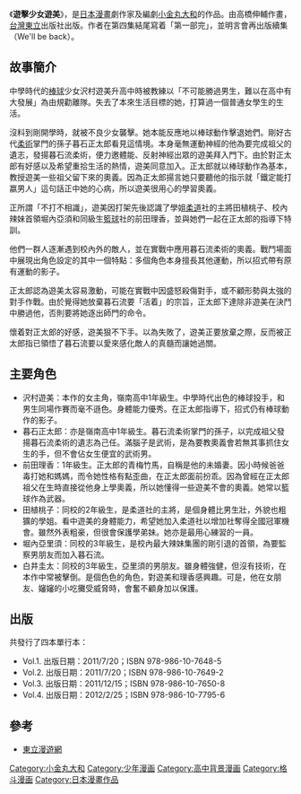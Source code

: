 {{refimprove|time=2014-07-16T15:55:37+00:00}}
{{Infobox animanga/Headerofja
|title= 遊擊少女遊美 
|genre= [[格斗|格斗]]、[[校園漫畫|校園漫畫]]、[[少年漫画|少年漫画]]、[[熱血漫畫|熱血漫畫]]
}}

{{Infobox animanga/Manga
|標題= {{lang|ja|遊擊少女遊美}}
|作者= [[小金丸大和|小金丸大和]]
|出版社= {{flagicon|Japan}} [[株式会社講談社|株式会社講談社]] <br />{{flagicon|Taiwan}} [[東立出版社|東立出版社]]
}}

{{Infobox animanga/Footerofja}}
{{漫画}}
《'''遊擊少女遊美'''》，是[[日本|日本]][[漫畫|漫畫]]劇作家及編劇[[小金丸大和|小金丸大和]]的作品。由高橋伸輔作畫，[[台灣東立|台灣東立]]出版社出版。作者在第四集結尾寫着「第一部完」，並明言會再出版續集（We'll be back）。

== 故事簡介 ==
中學時代的[[棒球|棒球]]少女沢村遊美升高中時被教練以「不可能勝過男生，難以在高中有大發展」為由規勸離隊。失去了本來生活目標的她，打算過一個普通女學生的生活。

沒料到剛開學時，就被不良少女襲擊。她本能反應地以棒球動作擊退她們。剛好古代[[柔術|柔術]]掌門的孫子暮石正太郎看見這情境。本身毫無運動神經的他為要完成祖父的遺志，發揚暮石流柔術，便力邀體能、反射神經出眾的遊美拜入門下。由於對正太郎有好感以及希望重拾生活的熱情，遊美同意加入。正太郎就以棒球動作為基本，教授遊美一些祖父留下來的奧義。因為正太郎揚言她只要聽他的指示就「鐵定能打嬴男人」這句話正中她的心病，所以遊美很用心的學習奧義。

正所謂「不打不相識」，遊美因打架先後認識了學姐[[柔道|柔道]]社的主將田植桃子、校內辣妹首領堀內亞須和同級生[[籃球|籃球]]社的前田理香，並與她們一起在正太郎的指導下特訓。

他們一群人逐漸遇到校內外的敵人，並在實戰中應用暮石流柔術的奧義。戰鬥場面中展現出角色設定的其中一個特點：多個角色本身擅長其他運動，所以招式帶有原有運動的影子。

正太郎認為遊美太容易激動，可能在實戰中因盛怒殺傷對手，或不顧形勢與太強的對手作戰。由於覺得她放棄暮石流要「活着」的宗旨，正太郎下達除非遊美在決鬥中勝過他，否則要將她逐出師門的命令。

懷着對正太郎的好感，遊美狠不下手。以為失敗了，遊美正要放棄之際，反而被正太郎指已領悟了暮石流要以愛來感化敵人的真髓而讓她過關。

== 主要角色 ==
* 沢村遊美：本作的女主角，嶺南高中1年級生。中學時代出色的棒球投手，和男生同場作賽而毫不遜色。身體能力優秀。在正太郎指導下，招式仍有棒球動作的影子。
* 暮石正太郎：亦是嶺南高中1年級生。暮石流柔術掌門的孫子，以完成祖父發揚暮石流柔術的遺志為己任。滿腦子是武術，是為要教奧義會若無其事抓住女生的手，但不會佔女生便宜的武術男。
* 前田理香：1年級生。正太郎的青梅竹馬，自稱是他的未婚妻。因小時候爸爸毒打她和媽媽，而令她性格有點歪曲，在正太郎面前扮乖。因為曾經在正太郎祖父在生時直接從他身上學奧義，所以她懂得一些遊美不會的奧義。她常以籃球作為武器。
* 田植桃子：同校的2年級生，是柔道社的主將，是個身體比男生壯，外貌也粗獷的學姐。看中遊美的身體能力，希望她加入柔道社以增加社奪得全國冠軍機會。雖然外表粗豪，但很會保護學弟妹。她亦是最用心練習的一員。
* 堀內亞里須：同校的3年級生，是校內最大辣妹集團的剛引退的首領，為要監察男朋友而加入暮石流。
* 白井圭太：同校的3年級生，亞里須的男朋友。雖身體強健，但沒有技術，在本作中常被擊倒。是個色色的角色，對遊美和理香感興趣。可是，他在女朋友、嬸嬸的小吃攤受威脅時，會奮不顧身加以保護。

==出版==
共發行了四本單行本：
* Vol.1. 出版日期：2011/7/20；ISBN 978-986-10-7648-5
* Vol.2. 出版日期：2011/7/20；ISBN 978-986-10-7649-2
* Vol.3. 出版日期：2011/12/15；ISBN 978-986-10-7650-8
* Vol.4. 出版日期：2012/2/25；ISBN 978-986-10-7795-6

==參考==
* [http://www.tongli.com.tw/ 東立漫遊網]


[[Category:小金丸大和|Category:小金丸大和]]
[[Category:少年漫画|Category:少年漫画]]
[[Category:高中背景漫画|Category:高中背景漫画]]
[[Category:格斗漫画|Category:格斗漫画]]
[[Category:日本漫畫作品|Category:日本漫畫作品]]